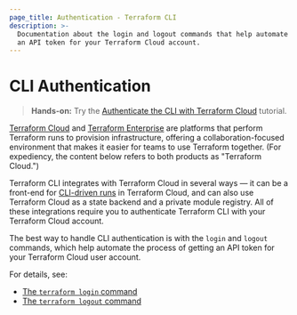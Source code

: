 ```yaml
---
page_title: Authentication - Terraform CLI
description: >-
  Documentation about the login and logout commands that help automate getting
  an API token for your Terraform Cloud account.
---
```


# CLI Authentication

> **Hands-on:** Try the [Authenticate the CLI with Terraform Cloud](/terraform/tutorials/cloud/cloud-login?utm_source=WEBSITE&utm_medium=WEB_IO&utm_offer=ARTICLE_PAGE&utm_content=DOCS) tutorial.

[Terraform Cloud](https://cloud.hashicorp.com/products/terraform) and
[Terraform Enterprise](/terraform/enterprise) are platforms that perform
Terraform runs to provision infrastructure, offering a collaboration-focused
environment that makes it easier for teams to use Terraform together. (For
expediency, the content below refers to both products as "Terraform Cloud.")

Terraform CLI integrates with Terraform Cloud in several ways — it can be a
front-end for [CLI-driven runs](/terraform/cloud-docs/run/cli) in Terraform Cloud,
and can also use Terraform Cloud as a state backend and a private module
registry. All of these integrations require you to authenticate Terraform CLI
with your Terraform Cloud account.

The best way to handle CLI authentication is with the `login` and `logout`
commands, which help automate the process of getting an API token for your
Terraform Cloud user account.

For details, see:

- [The `terraform login` command](/terraform/cli/commands/login)
- [The `terraform logout` command](/terraform/cli/commands/logout)
